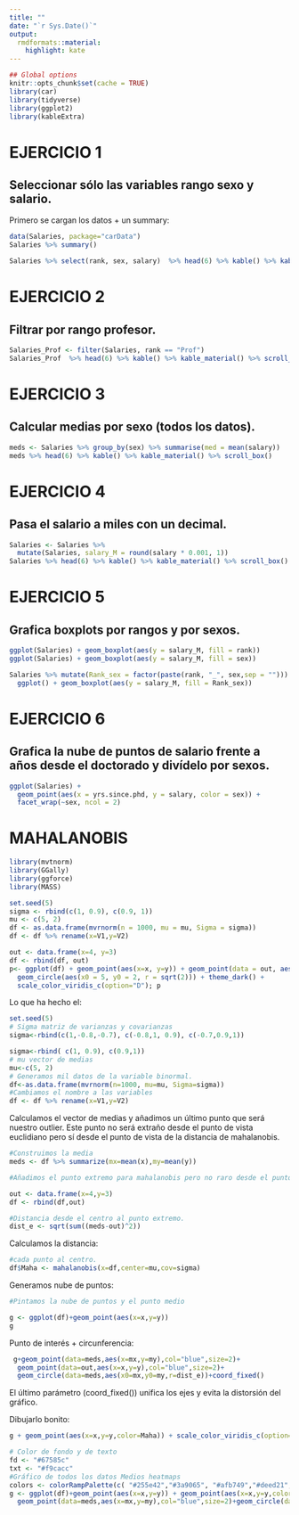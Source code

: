 ```yaml
---
title: ""
date: "`r Sys.Date()`"
output:
  rmdformats::material:
    highlight: kate
---
```


```r
## Global options
knitr::opts_chunk$set(cache = TRUE)
library(car)
library(tidyverse)
library(ggplot2)
library(kableExtra)
```

# EJERCICIO 1

## Seleccionar sólo las variables rango sexo y salario. 

Primero se cargan los datos + un summary: 
```r
data(Salaries, package="carData")
Salaries %>% summary()
```


```r
Salaries %>% select(rank, sex, salary)  %>% head(6) %>% kable() %>% kable_material() %>% scroll_box()
```

# EJERCICIO 2

## Filtrar por rango profesor.

```r
Salaries_Prof <- filter(Salaries, rank == "Prof")
Salaries_Prof  %>% head(6) %>% kable() %>% kable_material() %>% scroll_box()
```


# EJERCICIO 3

## Calcular medias por sexo (todos los datos).

```r
meds <- Salaries %>% group_by(sex) %>% summarise(med = mean(salary))
meds %>% head(6) %>% kable() %>% kable_material() %>% scroll_box()
```

# EJERCICIO 4

## Pasa el salario a miles con un decimal. 

```r
Salaries <- Salaries %>% 
  mutate(Salaries, salary_M = round(salary * 0.001, 1))
Salaries %>% head(6) %>% kable() %>% kable_material() %>% scroll_box()
```

# EJERCICIO 5

## Grafica boxplots por rangos y por sexos.

```r
ggplot(Salaries) + geom_boxplot(aes(y = salary_M, fill = rank))
ggplot(Salaries) + geom_boxplot(aes(y = salary_M, fill = sex))

Salaries %>% mutate(Rank_sex = factor(paste(rank, "_", sex,sep = ""))) %>%
  ggplot() + geom_boxplot(aes(y = salary_M, fill = Rank_sex))

```

# EJERCICIO 6

## Grafica la nube de puntos de salario frente a años desde el doctorado y divídelo por sexos.

```r
ggplot(Salaries) + 
  geom_point(aes(x = yrs.since.phd, y = salary, color = sex)) +
  facet_wrap(~sex, ncol = 2)
```


# MAHALANOBIS

```r
library(mvtnorm)
library(GGally)
library(ggforce)
library(MASS)
```


```r

set.seed(5)
sigma <- rbind(c(1, 0.9), c(0.9, 1))
mu <- c(5, 2)
df <- as.data.frame(mvrnorm(n = 1000, mu = mu, Sigma = sigma))
df <- df %>% rename(x=V1,y=V2)

out <- data.frame(x=4, y=3)
df <- rbind(df, out)
p<- ggplot(df) + geom_point(aes(x=x, y=y)) + geom_point(data = out, aes(x=x, y=y), col = "red") +
  geom_circle(aes(x0 = 5, y0 = 2, r = sqrt(2))) + theme_dark() + 
  scale_color_viridis_c(option="D"); p
```

Lo que ha hecho el:

```r
set.seed(5)
# Sigma matriz de varianzas y covarianzas
sigma<-rbind(c(1,-0.8,-0.7), c(-0.8,1, 0.9), c(-0.7,0.9,1))

sigma<-rbind( c(1, 0.9), c(0.9,1))
# mu vector de medias
mu<-c(5, 2)
# Generamos mil datos de la variable binormal.
df<-as.data.frame(mvrnorm(n=1000, mu=mu, Sigma=sigma))
#Cambiamos el nombre a las variables 
df <- df %>% rename(x=V1,y=V2)
```


Calculamos el vector de medias y añadimos un último punto que será nuestro outlier. Este punto no será extraño desde el punto de vista euclidiano pero sí desde el punto de vista de la distancia de mahalanobis.
```r
#Construimos la media
meds <- df %>% summarize(mx=mean(x),my=mean(y))

#Añadimos el punto extremo para mahalanobis pero no raro desde el punto de vista euclidiano.

out <- data.frame(x=4,y=3)
df <- rbind(df,out)

#Distancia desde el centro al punto extremo.
dist_e <- sqrt(sum((meds-out)^2))
```



Calculamos la distancia:
```r
#cada punto al centro.
df$Maha <- mahalanobis(x=df,center=mu,cov=sigma)
```


Generamos nube de puntos: 

```r
#Pintamos la nube de puntos y el punto medio

g <- ggplot(df)+geom_point(aes(x=x,y=y))
g
```
Punto de interés + circunferencia: 

```r
 g+geom_point(data=meds,aes(x=mx,y=my),col="blue",size=2)+
  geom_point(data=out,aes(x=x,y=y),col="blue",size=2)+
  geom_circle(data=meds,aes(x0=mx,y0=my,r=dist_e))+coord_fixed()
```

El último parámetro (coord_fixed()) unifica los ejes y evita la distorsión del gráfico.\

Dibujarlo bonito:

```r
g + geom_point(aes(x=x,y=y,color=Maha)) + scale_color_viridis_c(option="C")

```


```r
# Color de fondo y de texto
fd <- "#67585c"
txt <- "#f9cacc"
#Gráfico de todos los datos Medios heatmaps
colors <- colorRampPalette(c( "#255e42","#3a9065", "#afb749","#deed21","#ed7b21", "#ed2159"))
g <- ggplot(df)+geom_point(aes(x=x,y=y)) + geom_point(aes(x=x,y=y,color=Maha)) + scale_color_gradientn(colours = colors(60))+
  geom_point(data=meds,aes(x=mx,y=my),col="blue",size=2)+geom_circle(data=meds,aes(x0=mx,y0=my,r=dist_e),color=txt)+coord_fixed(); g
```

